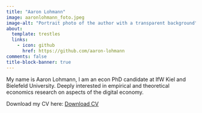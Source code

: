 ```yaml
---
title: "Aaron Lohmann"
image: aaronlohmann_foto.jpeg
image-alt: "Portrait photo of the author with a transparent background"
about:
  template: trestles
  links:
    - icon: github
      href: https://github.com/aaron-lohmann
comments: false
title-block-banner: true
---
```


<div>

My name is Aaron Lohmann, I am an econ PhD candidate at IfW Kiel and Bielefeld University. Deeply interested in empirical and theoretical economics research on aspects of the digital economy.

Download my CV here: [Download CV](CV.pdf)

</div>
